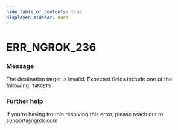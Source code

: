```yaml
---
hide_table_of_contents: true
displayed_sidebar: docs
---
```



# ERR_NGROK_236

### Message

The destination target is invalid. Expected fields include one of the following: `TARGETS`

<ErrorDetails error="err_ngrok_236" />

### Further help

If you're having trouble resolving this error, please reach out to [support@ngrok.com](mailto:support@ngrok.com?subject=Help%20with%20ERR_NGROK_236)


